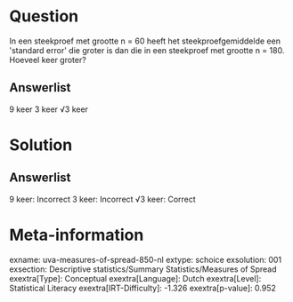 Question
========

In een steekproef met grootte n = 60 heeft het steekproefgemiddelde een
\'standard error\' die groter is dan die in een steekproef met grootte n
= 180. Hoeveel keer groter?

Answerlist
----------

9 keer
3 keer
√3 keer

Solution
========

Answerlist
----------

9 keer: Incorrect
3 keer: Incorrect
√3 keer: Correct

Meta-information
================
exname: uva-measures-of-spread-850-nl
extype: schoice
exsolution: 001
exsection: Descriptive statistics/Summary Statistics/Measures of Spread
exextra[Type]: Conceptual
exextra[Language]: Dutch
exextra[Level]: Statistical Literacy
exextra[IRT-Difficulty]: -1.326
exextra[p-value]: 0.952
